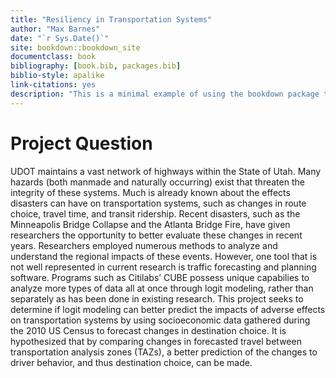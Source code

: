 ```yaml
--- 
title: "Resiliency in Transportation Systems"
author: "Max Barnes"
date: "`r Sys.Date()`"
site: bookdown::bookdown_site
documentclass: book
bibliography: [book.bib, packages.bib]
biblio-style: apalike
link-citations: yes
description: "This is a minimal example of using the bookdown package to write a book. The output format for this example is bookdown::gitbook."
---
```

# Project Question {#ProjectQuestion}

UDOT maintains a vast network of highways within the State of Utah. Many hazards (both manmade and naturally occurring) exist that threaten the integrity of these systems. Much is already known about the effects disasters can have on transportation systems, such as changes in route choice, travel time, and transit ridership. Recent disasters, such as the Minneapolis Bridge Collapse and the Atlanta Bridge Fire, have given researchers the opportunity to better evaluate these changes in recent years. Researchers employed numerous methods to analyze and understand the regional impacts of these events. However, one tool that is not well represented in current research is traffic forecasting and planning software. Programs such as Citilabs' CUBE possess unique capabilies to analyze more types of data all at once through logit modeling, rather than separately as has been done in existing research. This project seeks to determine if logit modeling can better predict the impacts of adverse effects on transportation systems by using socioeconomic data gathered during the 2010 US Census to forecast changes in destination choice. It is hypothesized that by comparing changes in forecasted travel between transportation analysis zones (TAZs), a better prediction of the changes to driver behavior, and thus destination choice, can be made.
